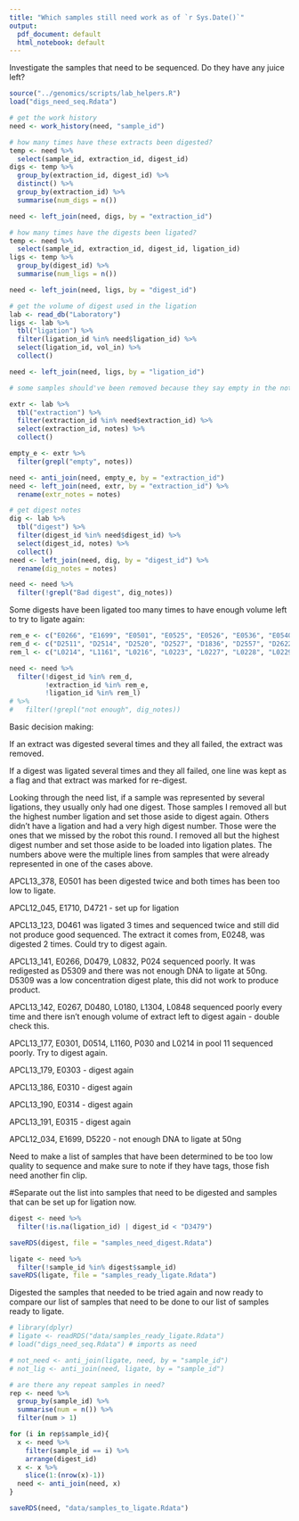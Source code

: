 ```yaml
---
title: "Which samples still need work as of `r Sys.Date()`"
output:
  pdf_document: default
  html_notebook: default
---
```


Investigate the samples that need to be sequenced. Do they have any juice left?

```r
source("../genomics/scripts/lab_helpers.R")
load("digs_need_seq.Rdata")

# get the work history
need <- work_history(need, "sample_id")
```
```r

# how many times have these extracts been digested?
temp <- need %>% 
  select(sample_id, extraction_id, digest_id)
digs <- temp %>% 
  group_by(extraction_id, digest_id) %>% 
  distinct() %>%
  group_by(extraction_id) %>% 
  summarise(num_digs = n())

need <- left_join(need, digs, by = "extraction_id")

# how many times have the digests been ligated?
temp <- need %>% 
  select(sample_id, extraction_id, digest_id, ligation_id)
ligs <- temp %>% 
  group_by(digest_id) %>% 
  summarise(num_ligs = n())

need <- left_join(need, ligs, by = "digest_id")

# get the volume of digest used in the ligation
lab <- read_db("Laboratory")
ligs <- lab %>%
  tbl("ligation") %>% 
  filter(ligation_id %in% need$ligation_id) %>% 
  select(ligation_id, vol_in) %>% 
  collect()

need <- left_join(need, ligs, by = "ligation_id")

# some samples should've been removed because they say empty in the notes but apparently werent.

extr <- lab %>%
  tbl("extraction") %>% 
  filter(extraction_id %in% need$extraction_id) %>% 
  select(extraction_id, notes) %>% 
  collect()

empty_e <- extr %>% 
  filter(grepl("empty", notes))

need <- anti_join(need, empty_e, by = "extraction_id")
need <- left_join(need, extr, by = "extraction_id") %>% 
  rename(extr_notes = notes)

# get digest notes
dig <- lab %>% 
  tbl("digest") %>% 
  filter(digest_id %in% need$digest_id) %>% 
  select(digest_id, notes) %>% 
  collect()
need <- left_join(need, dig, by = "digest_id") %>% 
  rename(dig_notes = notes)

need <- need %>% 
  filter(!grepl("Bad digest", dig_notes))

```
Some digests have been ligated too many times to have enough volume left to try to ligate again:
```r
rem_e <- c("E0266", "E1699", "E0501", "E0525", "E0526", "E0536", "E0540", "E0569", "E0683", "E0686", "E0687", "E0703", "E0713", "E2292", "E0554", "E0741", "E0745", "E0763", "E0795", "E0797", "E0851", "E0885", "E0888", "E0891", "E0964", "E0965", "E0979", "E0980", "E0981", "E1011", "E1036", "E1338", "E1339", "E1347", "E1370", "E2759", "E2775", "E2799", "E2773", "E2763", "E2569", "E2642", "E2738", "E2707", "E2736", "E2753", "E2734", "E2735", "E2737", "E0404", "E0533", "E0555", "E0572", "E0677", "E0725", "E0793", "E1304", "E1306", "E1309", "E1311", "E1313", "E1315", "E1316", "E1319", "E1320", "E1321", "E1322", "E1323", "E1326", "E1327", "E1328", "E1329", "E1332", "E1333", "E1336", "E2690", "E2737", "E0248", "E0267", "E0301", "E0310", "E0314", "E0315", "E0321", "E0322", "E0324", "E0336", "E0340", "E0358", "E0424", "E0462", "E0463", "E0470", "E0476", "E0480", "E0487", "E0490", "E0506", "E0508", "E0512", "E0516", "E0521", "E0532", "E0565", "E2602", "E2607", "E2808") # these samples were digested multiple times and never had enough DNA to sequence successfully
rem_d <- c("D2511", "D2514", "D2520", "D2527", "D1836", "D2557", "D2622", "D2673", "D2674", "D2678", "D0673", "D1901", "D0697", "D0729", "D0735", "D1056", "D1956", "D1260", "D1961", "D1263", "D1963", "D1266", "D1966", "D1267", "D1967", "D2236", "D1206", "D2256", "D1207", "D2257", "D1115", "D2258", "D1118", "D2259", "D1119", "D2260", "D1212", "D2261", "D1120", "D2262", "D1217", "D2263", "D1220", "D2894", "D2999", "D2890", "D3214", "D3223", "D2793", "D2891", "D3130", "D2683", "D2906", "D2816", "D2688", "D2817", "D2736", "D2696", "D2922", "D1834", "D2650")  # these samples were digested more than once and the other digest can be ligated.
rem_l <- c("L0214", "L1161", "L0216", "L0223", "L0227", "L0228", "L0229", "L0233", "L0234", "L1170", "L0235", "L0237", "L0241", "L0248", "L0251", "L0252", "L0253", "L0834", "L0310", "L0332", "L1306", "L0361", "L0367", "L0836", "L0838", "L0839", "L0378", "L0381", "L0840", "L0396", "L0399", "L0648", "L0404", "L1307", "L0842", "L0843", "L0850", "L0828", "L0638", "L0830", "L0968", "L1012", "L0162", "L1086", "L0848", "L0180", "L0766", "L0746", "L0548", "L1287", "L0938", "L1011", "L1327", "L1298", "L1328", "L0767", "L0970", "L0971", "L0940", "L0972", "L0941", "L1334", "L2868", "L2630") # these samples were ligated more than once and need to be digested again.  The other ligation is kept as a flag to redigest.

need <- need %>% 
  filter(!digest_id %in% rem_d, 
         !extraction_id %in% rem_e, 
         !ligation_id %in% rem_l) 
# %>% 
#   filter(!grepl("not enough", dig_notes))
```
Basic decision making:

If an extract was digested several times and they all failed, the extract was removed.

If a digest was ligated several times and they all failed, one line was kept as a flag and that extract was marked for re-digest.


Looking through the need list, if a sample was represented by several ligations, they usually only had one digest. Those samples I removed all but the highest number ligation and set those aside to digest again.  Others didn't have a ligation and had a very high digest number.  Those were the ones that we missed by the robot this round.  I removed all but the highest digest number and set those aside to be loaded into ligation plates.  The numbers above were the multiple lines from samples that were already represented in one of the cases above.



APCL13_378, E0501 has been digested twice and both times has been too low to ligate.

APCL12_045, E1710, D4721 - set up for ligation

APCL13_123, D0461 was ligated 3 times and sequenced twice and still did not produce good sequenced.  The extract it comes from, E0248, was digested 2 times.  Could try to digest again.

APCL13_141, E0266, D0479, L0832, P024 sequenced poorly.  It was redigested as D5309 and there was not enough DNA to ligate at 50ng.  D5309 was a low concentration digest plate, this did not work to produce product.

APCL13_142, E0267, D0480, L0180, L1304, L0848 sequenced poorly every time and there isn't enough volume of extract left to digest again - double check this.

APCL13_177, E0301, D0514, L1160, P030 and L0214 in pool 11 sequenced poorly.  Try to digest again.

APCL13_179, E0303 - digest again

APCL13_186, E0310 - digest again

APCL13_190, E0314 - digest again

APCL13_191, E0315 - digest again

APCL12_034, E1699, D5220 - not enough DNA to ligate at 50ng


Need to make a list of samples that have been determined to be too low quality to sequence and make sure to note if they have tags, those fish need another fin clip.

#Separate out the list into samples that need to be digested and samples that can be set up for ligation now.
```r
digest <- need %>% 
  filter(!is.na(ligation_id) | digest_id < "D3479")

saveRDS(digest, file = "samples_need_digest.Rdata")

ligate <- need %>% 
  filter(!sample_id %in% digest$sample_id)
saveRDS(ligate, file = "samples_ready_ligate.Rdata")
```

Digested the samples that needed to be tried again and now ready to compare our list of samples that need to be done to our list of samples ready to ligate.

```r
# library(dplyr)
# ligate <- readRDS("data/samples_ready_ligate.Rdata")
# load("digs_need_seq.Rdata") # imports as need

# not_need <- anti_join(ligate, need, by = "sample_id")
# not_lig <- anti_join(need, ligate, by = "sample_id")

# are there any repeat samples in need?
rep <- need %>% 
  group_by(sample_id) %>% 
  summarise(num = n()) %>% 
  filter(num > 1)

for (i in rep$sample_id){
  x <- need %>% 
    filter(sample_id == i) %>% 
    arrange(digest_id)
  x <- x %>% 
    slice(1:(nrow(x)-1))
  need <- anti_join(need, x)
}

saveRDS(need, "data/samples_to_ligate.Rdata")
```

